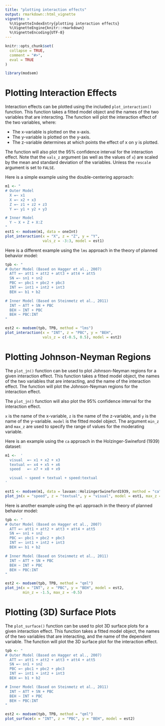 ```yaml
---
title: "plotting interaction effects"
output: rmarkdown::html_vignette
vignette: >
  %\VignetteIndexEntry{plotting interaction effects}
  %\VignetteEngine{knitr::rmarkdown}
  %\VignetteEncoding{UTF-8}
---
```


```r
knitr::opts_chunk$set(
  collapse = TRUE,
  comment = "#>",
  eval = TRUE
)
```

```r
library(modsem)
```

# Plotting Interaction Effects

Interaction effects can be plotted using the included `plot_interaction()` function. This function takes a fitted model object and the names of the two variables that are interacting. The function will plot the interaction effect of the two variables, where:

- The x-variable is plotted on the x-axis.
- The y-variable is plotted on the y-axis.
- The z-variable determines at which points the effect of x on y is plotted.
  
The function will also plot the 95% confidence interval for the interaction effect. 
Note that the `vals_z` argument (as well as the values of `x`) are scaled by the
mean and standard deviation of the variables. Unless the `rescale` argument is set to `FALSE`.

Here is a simple example using the double-centering approach:

```r
m1 <- "
# Outer Model
  X =~ x1
  X =~ x2 + x3
  Z =~ z1 + z2 + z3
  Y =~ y1 + y2 + y3

# Inner Model
  Y ~ X + Z + X:Z
"
est1 <- modsem(m1, data = oneInt)
plot_interaction(x = "X", z = "Z", y = "Y",
                 vals_z = -3:3, model = est1)
```

Here is a different example using the `lms` approach in the theory of planned behavior model:

```r
tpb <- "
# Outer Model (Based on Hagger et al., 2007)
  ATT =~ att1 + att2 + att3 + att4 + att5
  SN =~ sn1 + sn2
  PBC =~ pbc1 + pbc2 + pbc3
  INT =~ int1 + int2 + int3
  BEH =~ b1 + b2

# Inner Model (Based on Steinmetz et al., 2011)
  INT ~ ATT + SN + PBC
  BEH ~ INT + PBC
  BEH ~ PBC:INT
"

est2 <- modsem(tpb, TPB, method = "lms")
plot_interaction(x = "INT", z = "PBC", y = "BEH",
                 vals_z = c(-0.5, 0.5), model = est2)
```

# Plotting Johnson-Neyman Regions

The `plot_jn()` function can be used to plot Johnson-Neyman regions for a given interaction effect. 
This function takes a fitted model object, the names of the two variables that are interacting, 
and the name of the interaction effect. The function will plot the Johnson-Neyman regions for the interaction effect.

The `plot_jn()` function will also plot the 95% confidence interval for the interaction effect.

`x` is the name of the x-variable, `z` is the name of the z-variable, and `y` is the name of the y-variable.
`model` is the fitted model object. The argument `min_z` and `max_z` are used to specify the range of values for the 
moderating variable.

Here is an example using the `ca` approach in the Holzinger-Swineford (1939) dataset:

```r
m1 <-  ' 
  visual  =~ x1 + x2 + x3 
  textual =~ x4 + x5 + x6
  speed   =~ x7 + x8 + x9

  visual ~ speed + textual + speed:textual
'

est1 <- modsem(m1, data = lavaan::HolzingerSwineford1939, method = "ca")
plot_jn(x = "speed", z = "textual", y = "visual", model = est1, max_z = 6)
```

Here is another example using the `qml` approach in the theory of planned behavior model:
```r
tpb <- "
# Outer Model (Based on Hagger et al., 2007)
  ATT =~ att1 + att2 + att3 + att4 + att5
  SN =~ sn1 + sn2
  PBC =~ pbc1 + pbc2 + pbc3
  INT =~ int1 + int2 + int3
  BEH =~ b1 + b2

# Inner Model (Based on Steinmetz et al., 2011)
  INT ~ ATT + SN + PBC
  BEH ~ INT + PBC
  BEH ~ PBC:INT
"

est2 <- modsem(tpb, TPB, method = "qml")
plot_jn(x = "INT", z = "PBC", y = "BEH", model = est2, 
        min_z = -1.5, max_z = -0.5)
```

# Plotting (3D) Surface Plots
The `plot_surface()` function can be used to plot 3D surface plots for a given interaction effect.
This function takes a fitted model object, the names of the two variables that are interacting,
and the name of the dependent variable. The function will plot the 3D surface plot for the interaction effect.

```r
tpb <- "
# Outer Model (Based on Hagger et al., 2007)
  ATT =~ att1 + att2 + att3 + att4 + att5
  SN =~ sn1 + sn2
  PBC =~ pbc1 + pbc2 + pbc3
  INT =~ int1 + int2 + int3
  BEH =~ b1 + b2

# Inner Model (Based on Steinmetz et al., 2011)
  INT ~ ATT + SN + PBC
  BEH ~ INT + PBC
  BEH ~ PBC:INT
"

est2 <- modsem(tpb, TPB, method = "qml")
plot_surface(x = "INT", z = "PBC", y = "BEH", model = est2)
```
